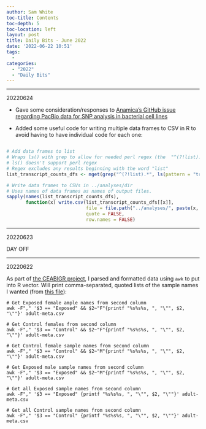 ```yaml
---
author: Sam White
toc-title: Contents
toc-depth: 5
toc-location: left
layout: post
title: Daily Bits - June 2022
date: '2022-06-22 10:51'
tags: 
  - 
categories: 
  - "2022"
  - "Daily Bits"
---
```


---

20220624

- Gave some consideration/responses to [Anamica's GitHub issue regarding PacBio data for SNP analysis in bacterial cell lines](https://github.com/RobertsLab/resources/issues/1486#event-6859604758)

- Added some useful code for writing multiple data frames to CSV in R to avoid having to have individual code for each one:

```R

# Add data frames to list
# Wraps ls() with grep to allow for needed perl regex (the  "^(?!list).*" aspect) because
# ls() doesn't support perl regex
# Regex excludes any results beginning with the word "list"
list_transcript_counts_dfs <- mget(grep("^(?!list).*", ls(pattern = "transcript_counts_per_gene_per_sample"), value = TRUE, perl = TRUE))

# Write data frames to CSVs in ../analyses/dir
# Uses names of data frames as names of output files.
sapply(names(list_transcript_counts_dfs),
       function(x) write.csv(list_transcript_counts_dfs[[x]],
                             file = file.path("../analyses/", paste(x, "csv", sep=".")),
                             quote = FALSE,
                             row.names = FALSE)
```

---

20220623

DAY OFF

---

20220622

As part of [the CEABIGR project](https://github.com/sr320/ceabigr), I parsed and formatted data using `awk` to put into R vector. Will print comma-separated, quoted lists of the sample names I wanted (from [this file](https://github.com/epigeneticstoocean/2018_L18-adult-methylation/blob/main/data/adult-meta.csv)):

```shell
# Get Exposed female ample names from second column
awk -F"," '$3 == "Exposed" && $2~"F"{printf "%s%s%s, ", "\"", $2, "\""}' adult-meta.csv
```

```shell
# Get Control females from second column
awk -F"," '$3 == "Control" && $2~"F"{printf "%s%s%s, ", "\"", $2, "\""}' adult-meta.csv
```

```shell
# Get Control female sample names from second column
awk -F"," '$3 == "Control" && $2~"M"{printf "%s%s%s, ", "\"", $2, "\""}' adult-meta.csv
```


```shell
# Get Exposed male sample names from second column
awk -F"," '$3 == "Exposed" && $2~"M"{printf "%s%s%s, ", "\"", $2, "\""}' adult-meta.csv
```

```shell
# Get all Exposed sample names from second column
awk -F"," '$3 == "Exposed" {printf "%s%s%s, ", "\"", $2, "\""}' adult-meta.csv
```

```shell
# Get all Control sample names from second column
awk -F"," '$3 == "Control" {printf "%s%s%s, ", "\"", $2, "\""}' adult-meta.csv
```
